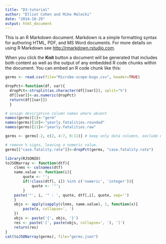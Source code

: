 ```yaml
---
title: "D3-tutorial"
author: "Elliot Cohen and Mike Malecki"
date: "2014-10-29"
output: html_document
---
```


This is an R Markdown document. Markdown is a simple formatting syntax for authoring HTML, PDF, and MS Word documents. For more details on using R Markdown see <http://rmarkdown.rstudio.com>.

When you click the **Knit** button a document will be generated that includes both content as well as the output of any embedded R code chunks within the document. You can embed an R code chunk like this:

```r
germs <- read.csv(file="Microbe-scope-bugs.csv", header=TRUE)

dropPct<-function(df, var){
  dropPct<-strsplit(as.character(df[[var]]), split="%")
  df[[var]]<-as.numeric(dropPct)
  return(df[[var]])
  }

# assign descriptive column names where absent
names(germs)[1]<-"germ"
names(germs)[10]<-"yearly.fatalities.rounded"
names(germs)[11]<-"yearly.fatalities.raw"

germs <- germs[-2, c(2, 4:7, 9:11)] # keep only data columns, exclude notes/links

# remove % signs, leaving a numeric value.
germs[["case.fatality.rate"]]<-dropPct(germs, "case.fatality.rate")

library(RJSONIO)
toJSONarray <- function(dtf){
    clnms <- colnames(dtf)
    name.value <- function(i){
        quote <- '';
        if(!class(dtf[, i]) %in% c('numeric', 'integer')){
            quote <- '"';
        }
    paste('"', i, '" : ', quote, dtf[,i], quote, sep='')
    }
    objs <- apply(sapply(clnms, name.value), 1, function(x){
        paste(x, collapse=', ')
    })
    objs <- paste('{', objs, '}')
    res <- paste('[', paste(objs, collapse=', '), ']')
    return(res)
}
cat(toJSONarray(germs), file="germs.json")
```

